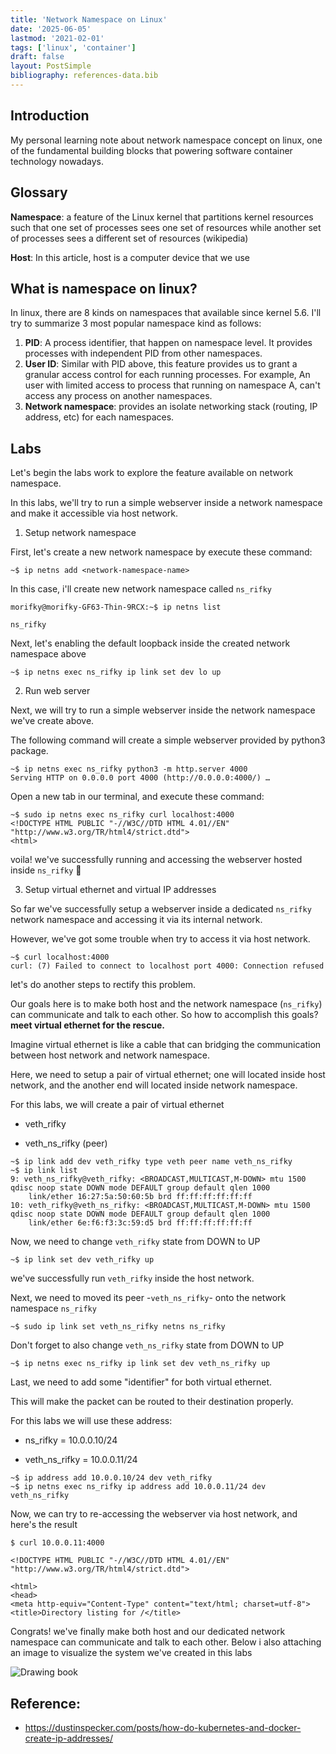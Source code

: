 ```yaml
---
title: 'Network Namespace on Linux'
date: '2025-06-05'
lastmod: '2021-02-01'
tags: ['linux', 'container']
draft: false
layout: PostSimple
bibliography: references-data.bib
---
```


## Introduction

My personal learning note about network namespace concept on linux, one of the fundamental building blocks that powering software container technology nowadays.

## Glossary

**Namespace**: a feature of the Linux kernel that partitions kernel resources such that one set of processes sees one set of resources while another set of processes sees a different set of resources (wikipedia)

**Host**: In this article, host is a computer device that we use

## What is namespace on linux?

In linux, there are 8 kinds on namespaces that available since kernel 5.6. I'll try to summarize 3 most popular namespace kind as follows:

1. **PID**: A process identifier, that happen on namespace level. It provides processes with independent PID from other namespaces.
2. **User ID**: Similar with PID above, this feature provides us to grant a granular access control for each running processes. For example, An user with limited access to process that running on namespace A, can't access any process on another namespaces.
3. **Network namespace**: provides an isolate networking stack (routing, IP address, etc) for each namespaces.

## Labs

Let's begin the labs work to explore the feature available on network namespace.

In this labs, we'll try to run a simple webserver inside a network namespace and make it accessible via host network.

1. Setup network namespace

First, let's create a new network namespace by execute these command:

```
~$ ip netns add <network-namespace-name>
```

In this case, i'll create new network namespace called `ns_rifky`

```
morifky@morifky-GF63-Thin-9RCX:~$ ip netns list

ns_rifky
```

Next, let's enabling the default loopback inside the created network namespace above

```
~$ ip netns exec ns_rifky ip link set dev lo up
```

2. Run web server

Next, we will try to run a simple webserver inside the network namespace we've create above.

The following command will create a simple webserver provided by python3 package.

```
~$ ip netns exec ns_rifky python3 -m http.server 4000
Serving HTTP on 0.0.0.0 port 4000 (http://0.0.0.0:4000/) …
```

Open a new tab in our terminal, and execute these command:

```
~$ sudo ip netns exec ns_rifky curl localhost:4000
<!DOCTYPE HTML PUBLIC "-//W3C//DTD HTML 4.01//EN" "http://www.w3.org/TR/html4/strict.dtd">
<html>
```

voila! we've successfully running and accessing the webserver hosted inside `ns_rifky` 🥳

3. Setup virtual ethernet and virtual IP addresses

So far we've successfully setup a webserver inside a dedicated `ns_rifky` network namespace and accessing it via its internal network.

However, we've got some trouble when try to access it via host network.

```
~$ curl localhost:4000
curl: (7) Failed to connect to localhost port 4000: Connection refused
```

let's do another steps to rectify this problem.

Our goals here is to make both host and the network namespace (`ns_rifky`) can communicate and talk to each other. So how to accomplish this goals? **meet virtual ethernet for the rescue.**

Imagine virtual ethernet is like a cable that can bridging the communication between host network and network namespace.

Here, we need to setup a pair of virtual ethernet; one will located inside host network, and the another end will located inside network namespace.

For this labs, we will create a pair of virtual ethernet

- veth_rifky

- veth_ns_rifky (peer)

```
~$ ip link add dev veth_rifky type veth peer name veth_ns_rifky
~$ ip link list
9: veth_ns_rifky@veth_rifky: <BROADCAST,MULTICAST,M-DOWN> mtu 1500 qdisc noop state DOWN mode DEFAULT group default qlen 1000
    link/ether 16:27:5a:50:60:5b brd ff:ff:ff:ff:ff:ff
10: veth_rifky@veth_ns_rifky: <BROADCAST,MULTICAST,M-DOWN> mtu 1500 qdisc noop state DOWN mode DEFAULT group default qlen 1000
    link/ether 6e:f6:f3:3c:59:d5 brd ff:ff:ff:ff:ff:ff
```

Now, we need to change `veth_rifky` state from DOWN to UP

```
~$ ip link set dev veth_rifky up
```

we've successfully run `veth_rifky` inside the host network.

Next, we need to moved its peer -`veth_ns_rifky`- onto the network namespace `ns_rifky`

```
~$ sudo ip link set veth_ns_rifky netns ns_rifky
```

Don't forget to also change `veth_ns_rifky` state from DOWN to UP

```
~$ ip netns exec ns_rifky ip link set dev veth_ns_rifky up
```

Last, we need to add some "identifier" for both virtual ethernet.

This will make the packet can be routed to their destination properly.

For this labs we will use these address:

- ns_rifky = 10.0.0.10/24

- veth_ns_rifky = 10.0.0.11/24

```
~$ ip address add 10.0.0.10/24 dev veth_rifky
~$ ip netns exec ns_rifky ip address add 10.0.0.11/24 dev veth_ns_rifky
```

Now, we can try to re-accessing the webserver via host network, and here's the result

```
$ curl 10.0.0.11:4000

<!DOCTYPE HTML PUBLIC "-//W3C//DTD HTML 4.01//EN" "http://www.w3.org/TR/html4/strict.dtd">

<html>
<head>
<meta http-equiv="Content-Type" content="text/html; charset=utf-8">
<title>Directory listing for /</title>
```

Congrats! we've finally make both host and our dedicated network namespace can communicate and talk to each other.
Below i also attaching an image to visualize the system we've created in this labs

![Drawing book](/static/images/linux-ns.png)

## Reference:

- https://dustinspecker.com/posts/how-do-kubernetes-and-docker-create-ip-addresses/
